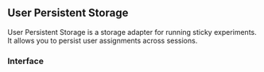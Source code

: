 ## User Persistent Storage

User Persistent Storage is a storage adapter for running sticky experiments. It allows you to persist user assignments across sessions.

### Interface

